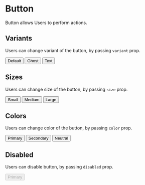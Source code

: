 
<Meta title="Button" component={Button} />


# Button

Button allows Users to perform actions.

## Variants

Users can change variant of the button, by passing `variant` prop.

<Canvas>
  <Button>Default</Button>
  <Button variant="ghost">Ghost</Button>
  <Button variant="text">Text</Button>
</Canvas>

## Sizes

Users can change size of the button, by passing `size` prop.

<Canvas>
  <Button size="sm">Small</Button>
  <Button size="md">Medium</Button>
  <Button size="lg">Large</Button>
</Canvas>

## Colors

Users can change color of the button, by passing `color` prop.

<Canvas>
  <Button color="primary">Primary</Button>
  <Button color="secondary">Secondary</Button>
  <Button color="neutral">Neutral</Button>
</Canvas>

## Disabled

Users can disable button, by passing `disabled` prop.

<Canvas>
  <Button disabled>Primary</Button>
</Canvas>

